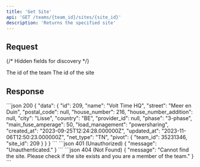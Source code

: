 ```yaml
---
title: 'Get Site'
api: 'GET /teams/{team_id}/sites/{site_id}'
description: 'Returns the specified site'
---
```

## Request
{/* Hidden fields for discovery */}
<ParamField path="team_id" type="integer" hidden required />
<ParamField path="site_id" type="integer" hidden required />

<Tabs>
  <Tab title="Path">
    <ParamField path="team_id" type="integer" required>
      The id of the team
    </ParamField>
    <ParamField path="site_id" type="integer" required>
      The id of the site
    </ParamField>
  </Tab>
</Tabs>

## Response
<Tabs>
  <Tab title="Data">
    <Snippet file="types/Site/Site.mdx" />
  </Tab>
  <Tab title="Example">
    <CodeGroup>
      ```json 200
      {
        "data": {
            "id": 209,
            "name": "Volt Time HQ",
            "street": "Meer en Duin",
            "postal_code": null,
            "house_number": 216,
            "house_number_addition": null,
            "city": "Lisse",
            "country": "BE",
            "provider_id": null,
            "phase": "3-phase",
            "main_fuse_amperage": 50,
            "load_management": "powersharing",
            "created_at": "2023-09-25T12:24:28.000000Z",
            "updated_at": "2023-11-06T12:50:23.000000Z",
            "net_type": "TN",
            "pivot": {
              "team_id": 35231346,
              "site_id": 209
            }
        }
      } 
      ```
      ```json 401 (Unauthorized)
      {
        "message": "Unauthenticated."
      }
      ```
      ```json 404 (Not Found)
      {
        "message": "Cannot find the site. Please check if the site exists and you are a member of the team."
      }
      ```
    </CodeGroup>
  </Tab>
</Tabs>